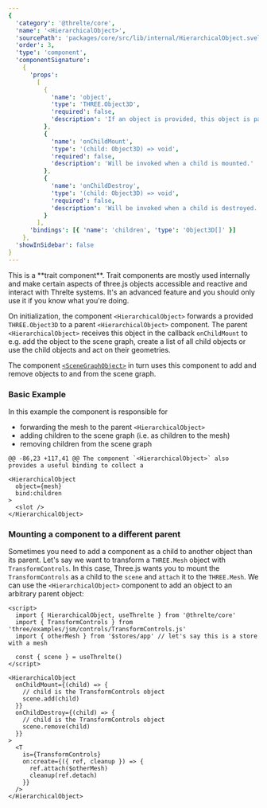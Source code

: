 ```yaml
---
{
  'category': '@threlte/core',
  'name': '<HierarchicalObject>',
  'sourcePath': 'packages/core/src/lib/internal/HierarchicalObject.svelte',
  'order': 3,
  'type': 'component',
  'componentSignature':
    {
      'props':
        [
          {
            'name': 'object',
            'type': 'THREE.Object3D',
            'required': false,
            'description': 'If an object is provided, this object is passed to the upstream onChildMount and onChildDestroy methods.'
          },
          {
            'name': 'onChildMount',
            'type': '(child: Object3D) => void',
            'required': false,
            'description': 'Will be invoked when a child is mounted.'
          },
          {
            'name': 'onChildDestroy',
            'type': '(child: Object3D) => void',
            'required': false,
            'description': 'Will be invoked when a child is destroyed.'
          }
        ],
      'bindings': [{ 'name': 'children', 'type': 'Object3D[]' }]
    },
  'showInSidebar': false
}
---
```


<Tip type="warning">
  This is a **trait component**. Trait components are mostly used internally and make certain
  aspects of three.js objects accessible and reactive and interact with Threlte systems. It's an
  advanced feature and you should only use it if you know what you're doing.
</Tip>

On initialization, the component `<HierarchicalObject>` forwards a provided `THREE.Object3D` to a parent `<HierarchicalObject>` component. The parent `<HierarchicalObject>` receives this object in the callback `onChildMount` to e.g. add the object to the scene graph, create a list of all child objects or use the child objects and act on their geometries.

The component [`<SceneGraphObject>`](/docs/reference/core/scene-graph-object) in turn uses this component to add and remove objects to and from the scene graph.

### Basic Example

In this example the component is responsible for

- forwarding the mesh to the parent `<HierarchicalObject>`
- adding children to the scene graph (i.e. as children to the mesh)
- removing children from the scene graph

```svelte
@@ -86,23 +117,41 @@ The component `<HierarchicalObject>` also provides a useful binding to collect a

<HierarchicalObject
  object={mesh}
  bind:children
>
  <slot />
</HierarchicalObject>
```

### Mounting a component to a different parent

Sometimes you need to add a component as a child to another object than its parent. Let's say we want to transform a `THREE.Mesh` object with `TransformControls`. In this case, Three.js wants you to mount the `TransformControls` as a child to the `scene` and `attach` it to the `THREE.Mesh`. We can use the `<HierarchicalObject>` component to add an object to an arbitrary parent object:

```svelte
<script>
  import { HierarchicalObject, useThrelte } from '@threlte/core'
  import { TransformControls } from 'three/examples/jsm/controls/TransformControls.js'
  import { otherMesh } from '$stores/app' // let's say this is a store with a mesh

  const { scene } = useThrelte()
</script>

<HierarchicalObject
  onChildMount={(child) => {
    // child is the TransformControls object
    scene.add(child)
  }}
  onChildDestroy={(child) => {
    // child is the TransformControls object
    scene.remove(child)
  }}
>
  <T
    is={TransformControls}
    on:create={({ ref, cleanup }) => {
      ref.attach($otherMesh)
      cleanup(ref.detach)
    }}
  />
</HierarchicalObject>
```
